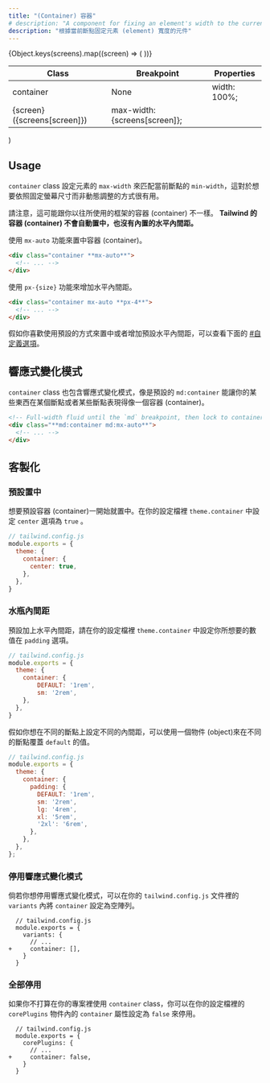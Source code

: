 ```yaml
---
title: "(Container) 容器"
# description: "A component for fixing an element's width to the current breakpoint."
description: "根據當前斷點固定元素 (element) 寬度的元件"
---
```



  <table className="w-full text-left border-collapse">
    <colgroup>
      <col className="w-1/4" />
      <col className="w-1/4" />
      <col className="w-1/2" />
    </colgroup>
    <thead>
      <tr>
        <th className="z-20 sticky top-0 text-sm font-semibold text-gray-600 bg-white p-0">
          <div className="pb-2 border-b border-gray-200">Class</div>
        </th>
        <th className="z-20 sticky top-0 text-sm font-semibold text-gray-600 bg-white p-0">
          <div className="pb-2 border-b border-gray-200">Breakpoint</div>
        </th>
        <th className="z-20 sticky top-0 text-sm font-semibold text-gray-600 bg-white p-0">
          <div className="pb-2 border-b border-gray-200">Properties</div>
        </th>
      </tr>
    </thead>
    <tbody className="align-baseline">
      <tr>
        <td translate="no" rowSpan={6} className="py-2 font-mono text-xs text-violet-600 whitespace-nowrap">
          container
        </td>
        <td className="py-2 text-xs italic">
          None
        </td>
        <td translate="no" className="py-2 font-mono text-xs text-light-blue-600 whitespace-pre">
          width: 100%;
        </td>
      </tr>
      {Object.keys(screens).map((screen) => (
        <tr key={screen}>
          <td translate="no" className="py-2 border-t border-gray-200 font-mono text-xs">
            {screen} <span className="font-sans italic">({screens[screen]})</span>
          </td>
          <td translate="no" className="py-2 font-mono text-xs text-light-blue-600 whitespace-pre border-t border-gray-200">
            max-width: {screens[screen]};
          </td>
        </tr>
      ))}
    </tbody>
  </table>
)

## Usage

<!-- The `container` class sets the `max-width` of an element to match the `min-width` of the current breakpoint. This is useful if you'd prefer to design for a fixed set of screen sizes instead of trying to accommodate a fully fluid viewport. -->
`container` class 設定元素的 `max-width` 來匹配當前斷點的 `min-width`，這對於想要依照固定螢幕尺寸而非動態調整的方式很有用。

<!-- Note that unlike containers you might have used in other frameworks, **Tailwind's container does not center itself automatically and does not have any built-in horizontal padding.** -->
請注意，這可能跟你以往所使用的框架的容器 (container) 不一樣。 **Tailwind 的容器 (container) 不會自動置中，也沒有內置的水平內間距。**

<!-- To center a container, use the `mx-auto` utility: -->
使用 `mx-auto` 功能來置中容器 (container)。

```html
<div class="container **mx-auto**">
  <!-- ... -->
</div>
```

<!-- To add horizontal padding, use the `px-{size}` utilities: -->
使用 `px-{size}` 功能來增加水平內間距。

```html
<div class="container mx-auto **px-4**">
  <!-- ... -->
</div>
```

<!-- If you'd like to center your containers by default or include default horizontal padding, see the [customization options](#customizing) below. -->
假如你喜歡使用預設的方式來置中或者增加預設水平內間距，可以查看下面的 [#自定義選項](#customizing)。

<!-- ## Responsive variants -->
## 響應式變化模式

<!-- The `container` class also includes responsive variants like `md:container` by default that allow you to make something behave like a container at only a certain breakpoint and up: -->
`container` class 也包含響應式變化模式，像是預設的 `md:container` 能讓你的某些東西在某個斷點或者某些斷點表現得像一個容器 (container)。

```html
<!-- Full-width fluid until the `md` breakpoint, then lock to container -->
<div class="**md:container md:mx-auto**">
  <!-- ... -->
</div>
```

<!-- ## Customizing -->
## 客製化

<!-- ### Centering by default -->
### 預設置中

<!-- To center containers by default, set the `center` option to `true` in the `theme.container` section of your config file: -->
想要預設容器 (container)一開始就置中。在你的設定檔裡 `theme.container` 中設定 `center` 選項為 `true` 。

```js
// tailwind.config.js
module.exports = {
  theme: {
    container: {
      center: true,
    },
  },
}
```

<!-- ### Horizontal padding -->
### 水瓶內間距

<!-- To add horizontal padding by default, specify the amount of padding you'd like using the `padding` option in the `theme.container` section of your config file: -->
預設加上水平內間距，請在你的設定檔裡 `theme.container` 中設定你所想要的數值在 `padding` 選項。

```js
// tailwind.config.js
module.exports = {
  theme: {
    container: {
        DEFAULT: '1rem',
        sm: '2rem',
    },
  },
}
```

<!-- If you want to specify a different padding amount for each breakpoint, use an object to provide a `default` value and any breakpoint-specific overrides: -->
假如你想在不同的斷點上設定不同的內間距，可以使用一個物件 (object)來在不同的斷點覆蓋 `default` 的值。

```js
// tailwind.config.js
module.exports = {
  theme: {
    container: {
      padding: {
        DEFAULT: '1rem',
        sm: '2rem',
        lg: '4rem',
        xl: '5rem',
        '2xl': '6rem',
      },
    },
  },
};
```

<!-- ### Disabling responsive variants -->
### 停用響應式變化模式

<!-- If you'd like to disable the responsive variants, you can do so using by setting `container` to an empty array in the `variants` section of your `tailwind.config.js` file: -->
倘若你想停用響應式變化模式，可以在你的 `tailwind.config.js` 文件裡的 `variants` 內將 `container` 設定為空陣列。


```diff-js
  // tailwind.config.js
  module.exports = {
    variants: {
      // ...
+     container: [],
    }
  }
```

<!-- ### Disabling entirely -->
### 全部停用

<!-- If you don't plan to use the `container` class in your project, you can disable it entirely by setting the `container` property to `false` in the `corePlugins` section of your config file: -->
如果你不打算在你的專案裡使用 `container` class，你可以在你的設定檔裡的 `corePlugins` 物件內的 `container` 屬性設定為 `false` 來停用。

```diff-js
  // tailwind.config.js
  module.exports = {
    corePlugins: {
      // ...
+     container: false,
    }
  }
```
